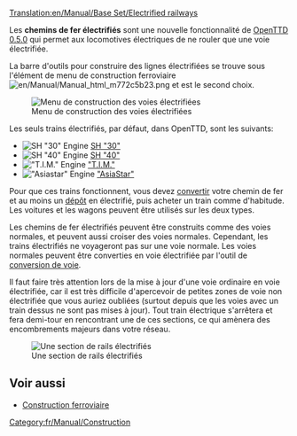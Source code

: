 [[Translation:en/Manual/Base Set/Electrified railways]]
{{fr/Manual/Base Set/Type de chemin de fer}}

Les '''chemins de fer électrifiés''' sont une nouvelle fonctionnalité de [[fr/Archive/OpenTTD/OpenTTD 0.5.0|OpenTTD 0.5.0]] qui permet aux locomotives électriques de ne rouler que une voie électrifiée.

La barre d'outils pour construire des lignes électrifiées se trouve sous l'élément de menu de construction ferroviaire [[File:en/Manual/Manual html m772c5b23.png]] et est le second choix.

[[File:en/Manual/Openttd-rail1.png|none|Menu de construction des voies électrifiées]]

Les seuls trains électrifiés, par défaut, dans OpenTTD, sont les suivants:
*[[File:en/Manual/Base Set/Trains/Sh30.png|SH "30" Engine]] [[fr/Manual/Base Set/Trains/SH '30'|SH "30"]]
*[[File:en/Manual/Base Set/Trains/Sh40.png|SH "40" Engine]] [[fr/Manual/Base Set/Trains/SH '40'|SH "40"]]
*[[File:en/Manual/Base Set/Trains/Tim.png|"T.I.M." Engine]] [[fr/Manual/Base Set/Trains/T.I.M.|"T.I.M."]]
*[[File:en/Manual/Base Set/Trains/Asiastar.png|"Asiastar" Engine]] [[fr/Manual/Base Set/Trains/AsiaStar|"AsiaStar"]]

Pour que ces trains fonctionnent, vous devez [[fr/Manual/Convertir une ligne|convertir]] votre chemin de fer et au moins un [[fr/Dépôt|dépôt]] en électrifié, puis acheter un train comme d'habitude. Les voitures et les wagons peuvent être utilisés sur les deux types.

Les chemins de fer électrifiés peuvent être construits comme des voies normales, et peuvent aussi croiser des voies normales. Cependant, les trains électrifiés ne voyageront pas sur une voie normale. Les voies normales peuvent être converties en voie électrifiée par l'outil de [[fr/Manual/Convertir une ligne|conversion de voie]].

Il faut faire très attention lors de la mise à jour d'une voie ordinaire en voie électrifiée, car il est très difficile d'apercevoir de petites zones de voie non électrifiée que vous auriez oubliées (surtout depuis que les voies avec un train dessus ne sont pas mises à jour). Tout train électrique s'arrêtera et fera demi-tour en rencontrant une de ces sections, ce qui amènera des encombrements majeurs dans votre réseau.

[[File:en/Manual/Base Set/Erailways.png|none|frame|Une section de rails électrifiés]]

{{fr/Disponibilité|0.5}}

==Voir aussi==
*[[fr/Manual/Construction Ferroviaire|Construction ferroviaire]]

[[Category:fr/Manual/Construction]]